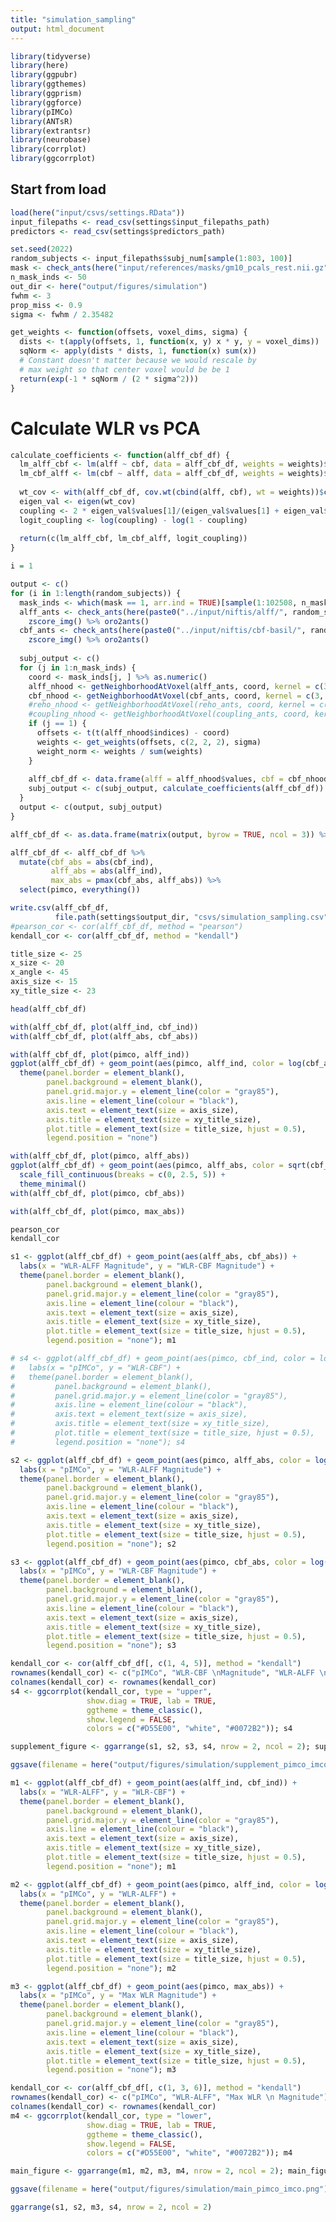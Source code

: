 ```yaml
---
title: "simulation_sampling"
output: html_document
---
```


```r
library(tidyverse)
library(here)
library(ggpubr)
library(ggthemes)
library(ggprism)
library(ggforce)
library(pIMCo)
library(ANTsR)
library(extrantsr)
library(neurobase)
library(corrplot)
library(ggcorrplot)
```

## Start from load
```r
load(here("input/csvs/settings.RData"))
input_filepaths <- read_csv(settings$input_filepaths_path)
predictors <- read_csv(settings$predictors_path)
```

```r
set.seed(2022)
random_subjects <- input_filepaths$subj_num[sample(1:803, 100)]
mask <- check_ants(here("input/references/masks/gm10_pcals_rest.nii.gz"))
n_mask_inds <- 50
out_dir <- here("output/figures/simulation")
fwhm <- 3 
prop_miss <- 0.9
sigma <- fwhm / 2.35482

get_weights <- function(offsets, voxel_dims, sigma) {
  dists <- t(apply(offsets, 1, function(x, y) x * y, y = voxel_dims))
  sqNorm <- apply(dists * dists, 1, function(x) sum(x))
  # Constant doesn't matter because we would rescale by
  # max weight so that center voxel would be be 1
  return(exp(-1 * sqNorm / (2 * sigma^2)))
}
```

# Calculate WLR vs PCA
```r
calculate_coefficients <- function(alff_cbf_df) {
  lm_alff_cbf <- lm(alff ~ cbf, data = alff_cbf_df, weights = weights)$coefficients[2]
  lm_cbf_alff <- lm(cbf ~ alff, data = alff_cbf_df, weights = weights)$coefficients[2]
  
  wt_cov <- with(alff_cbf_df, cov.wt(cbind(alff, cbf), wt = weights))$cov
  eigen_val <- eigen(wt_cov)
  coupling <- 2 * eigen_val$values[1]/(eigen_val$values[1] + eigen_val$values[2]) - 1; coupling
  logit_coupling <- log(coupling) - log(1 - coupling)
  
  return(c(lm_alff_cbf, lm_cbf_alff, logit_coupling))
}
```

```r
i = 1

output <- c()
for (i in 1:length(random_subjects)) {
  mask_inds <- which(mask == 1, arr.ind = TRUE)[sample(1:102508, n_mask_inds), ]
  alff_ants <- check_ants(here(paste0("../input/niftis/alff/", random_subjects[i], "_alffStd.nii.gz"))) %>% 
    zscore_img() %>% oro2ants()
  cbf_ants <- check_ants(here(paste0("../input/niftis/cbf-basil/", random_subjects[i], "_basil.nii.gz"))) %>% 
    zscore_img() %>% oro2ants()
  
  subj_output <- c()
  for (j in 1:n_mask_inds) {
    coord <- mask_inds[j, ] %>% as.numeric()
    alff_nhood <- getNeighborhoodAtVoxel(alff_ants, coord, kernel = c(3, 3, 3))
    cbf_nhood <- getNeighborhoodAtVoxel(cbf_ants, coord, kernel = c(3, 3, 3))
    #reho_nhood <- getNeighborhoodAtVoxel(reho_ants, coord, kernel = c(3, 3, 3))$values
    #coupling_nhood <- getNeighborhoodAtVoxel(coupling_ants, coord, kernel = c(3, 3, 3))
    if (j == 1) {
      offsets <- t(t(alff_nhood$indices) - coord)
      weights <- get_weights(offsets, c(2, 2, 2), sigma)
      weight_norm <- weights / sum(weights)
    }
    
    alff_cbf_df <- data.frame(alff = alff_nhood$values, cbf = cbf_nhood$values, weights = weight_norm)
    subj_output <- c(subj_output, calculate_coefficients(alff_cbf_df))
  }
  output <- c(output, subj_output)
}

alff_cbf_df <- as.data.frame(matrix(output, byrow = TRUE, ncol = 3)) %>% rename(cbf_ind = V1, alff_ind = V2, pimco = V3)
```

```r
alff_cbf_df <- alff_cbf_df %>% 
  mutate(cbf_abs = abs(cbf_ind), 
         alff_abs = abs(alff_ind), 
         max_abs = pmax(cbf_abs, alff_abs)) %>% 
  select(pimco, everything())

write.csv(alff_cbf_df, 
          file.path(settings$output_dir, "csvs/simulation_sampling.csv"))
#pearson_cor <- cor(alff_cbf_df, method = "pearson")
kendall_cor <- cor(alff_cbf_df, method = "kendall")
```

```r
title_size <- 25
x_size <- 20
x_angle <- 45
axis_size <- 15
xy_title_size <- 23

head(alff_cbf_df)

with(alff_cbf_df, plot(alff_ind, cbf_ind))
with(alff_cbf_df, plot(alff_abs, cbf_abs))

with(alff_cbf_df, plot(pimco, alff_ind))
ggplot(alff_cbf_df) + geom_point(aes(pimco, alff_ind, color = log(cbf_abs + 0.25))) + 
  theme(panel.border = element_blank(), 
        panel.background = element_blank(),
        panel.grid.major.y = element_line(color = "gray85"),
        axis.line = element_line(colour = "black"),
        axis.text = element_text(size = axis_size),
        axis.title = element_text(size = xy_title_size),
        plot.title = element_text(size = title_size, hjust = 0.5),
        legend.position = "none")

with(alff_cbf_df, plot(pimco, alff_abs))
ggplot(alff_cbf_df) + geom_point(aes(pimco, alff_abs, color = sqrt(cbf_abs))) + 
  scale_fill_continuous(breaks = c(0, 2.5, 5)) +
  theme_minimal()
with(alff_cbf_df, plot(pimco, cbf_abs))

with(alff_cbf_df, plot(pimco, max_abs))

pearson_cor
kendall_cor
```

```r
s1 <- ggplot(alff_cbf_df) + geom_point(aes(alff_abs, cbf_abs)) + 
  labs(x = "WLR-ALFF Magnitude", y = "WLR-CBF Magnitude") +
  theme(panel.border = element_blank(), 
        panel.background = element_blank(),
        panel.grid.major.y = element_line(color = "gray85"),
        axis.line = element_line(colour = "black"),
        axis.text = element_text(size = axis_size),
        axis.title = element_text(size = xy_title_size),
        plot.title = element_text(size = title_size, hjust = 0.5),
        legend.position = "none"); m1

# s4 <- ggplot(alff_cbf_df) + geom_point(aes(pimco, cbf_ind, color = log(alff_abs + 0.25))) + 
#   labs(x = "pIMCo", y = "WLR-CBF") +
#   theme(panel.border = element_blank(), 
#         panel.background = element_blank(),
#         panel.grid.major.y = element_line(color = "gray85"),
#         axis.line = element_line(colour = "black"),
#         axis.text = element_text(size = axis_size),
#         axis.title = element_text(size = xy_title_size),
#         plot.title = element_text(size = title_size, hjust = 0.5),
#         legend.position = "none"); s4

s2 <- ggplot(alff_cbf_df) + geom_point(aes(pimco, alff_abs, color = log(cbf_abs + 0.25))) + 
  labs(x = "pIMCo", y = "WLR-ALFF Magnitude") +
  theme(panel.border = element_blank(), 
        panel.background = element_blank(),
        panel.grid.major.y = element_line(color = "gray85"),
        axis.line = element_line(colour = "black"),
        axis.text = element_text(size = axis_size),
        axis.title = element_text(size = xy_title_size),
        plot.title = element_text(size = title_size, hjust = 0.5),
        legend.position = "none"); s2

s3 <- ggplot(alff_cbf_df) + geom_point(aes(pimco, cbf_abs, color = log(alff_abs + 0.25))) + 
  labs(x = "pIMCo", y = "WLR-CBF Magnitude") +
  theme(panel.border = element_blank(), 
        panel.background = element_blank(),
        panel.grid.major.y = element_line(color = "gray85"),
        axis.line = element_line(colour = "black"),
        axis.text = element_text(size = axis_size),
        axis.title = element_text(size = xy_title_size),
        plot.title = element_text(size = title_size, hjust = 0.5),
        legend.position = "none"); s3

kendall_cor <- cor(alff_cbf_df[, c(1, 4, 5)], method = "kendall")
rownames(kendall_cor) <- c("pIMCo", "WLR-CBF \nMagnitude", "WLR-ALFF \nMagnitude")
colnames(kendall_cor) <- rownames(kendall_cor)
s4 <- ggcorrplot(kendall_cor, type = "upper", 
                 show.diag = TRUE, lab = TRUE,
                 ggtheme = theme_classic(),
                 show.legend = FALSE,
                 colors = c("#D55E00", "white", "#0072B2")); s4

supplement_figure <- ggarrange(s1, s2, s3, s4, nrow = 2, ncol = 2); supplement_figure

ggsave(filename = here("output/figures/simulation/supplement_pimco_imco.png"), plot = supplement_figure, type = "cairo-png", width = 15.083, height = 10.906, dpi = 300)
```


```r
m1 <- ggplot(alff_cbf_df) + geom_point(aes(alff_ind, cbf_ind)) + 
  labs(x = "WLR-ALFF", y = "WLR-CBF") +
  theme(panel.border = element_blank(), 
        panel.background = element_blank(),
        panel.grid.major.y = element_line(color = "gray85"),
        axis.line = element_line(colour = "black"),
        axis.text = element_text(size = axis_size),
        axis.title = element_text(size = xy_title_size),
        plot.title = element_text(size = title_size, hjust = 0.5),
        legend.position = "none"); m1

m2 <- ggplot(alff_cbf_df) + geom_point(aes(pimco, alff_ind, color = log(cbf_abs + 0.25))) + 
  labs(x = "pIMCo", y = "WLR-ALFF") +
  theme(panel.border = element_blank(), 
        panel.background = element_blank(),
        panel.grid.major.y = element_line(color = "gray85"),
        axis.line = element_line(colour = "black"),
        axis.text = element_text(size = axis_size),
        axis.title = element_text(size = xy_title_size),
        plot.title = element_text(size = title_size, hjust = 0.5),
        legend.position = "none"); m2

m3 <- ggplot(alff_cbf_df) + geom_point(aes(pimco, max_abs)) + 
  labs(x = "pIMCo", y = "Max WLR Magnitude") +
  theme(panel.border = element_blank(), 
        panel.background = element_blank(),
        panel.grid.major.y = element_line(color = "gray85"),
        axis.line = element_line(colour = "black"),
        axis.text = element_text(size = axis_size),
        axis.title = element_text(size = xy_title_size),
        plot.title = element_text(size = title_size, hjust = 0.5),
        legend.position = "none"); m3

kendall_cor <- cor(alff_cbf_df[, c(1, 3, 6)], method = "kendall")
rownames(kendall_cor) <- c("pIMCo", "WLR-ALFF", "Max WLR \n Magnitude")
colnames(kendall_cor) <- rownames(kendall_cor)
m4 <- ggcorrplot(kendall_cor, type = "lower", 
                 show.diag = TRUE, lab = TRUE,
                 ggtheme = theme_classic(),
                 show.legend = FALSE,
                 colors = c("#D55E00", "white", "#0072B2")); m4

main_figure <- ggarrange(m1, m2, m3, m4, nrow = 2, ncol = 2); main_figure

ggsave(filename = here("output/figures/simulation/main_pimco_imco.png"), plot = main_figure, type = "cairo-png", width = 15.083, height = 10.906, dpi = 300)
```

```r
ggarrange(s1, s2, m3, s4, nrow = 2, ncol = 2)
```



